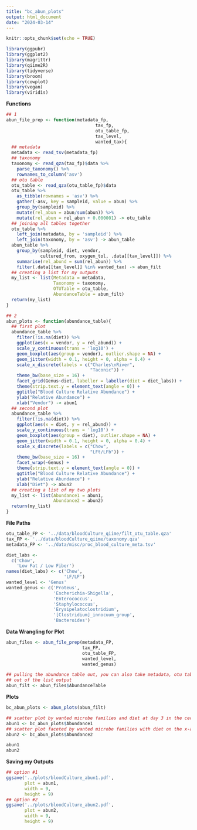 ```yaml
---
title: "bc_abun_plots"
output: html_document
date: "2024-03-14"
---
```


```r
knitr::opts_chunk$set(echo = TRUE)
```

```r
library(ggpubr)
library(ggplot2)
library(magrittr)
library(qiime2R)
library(tidyverse)
library(broom)
library(cowplot)
library(vegan)
library(viridis)
```

**Functions**
```r
## 1
abun_file_prep <- function(metadata_fp,
                                  tax_fp,
                                  otu_table_fp,
                                  tax_level,
                                  wanted_tax){
  ## metadata
  metadata <- read_tsv(metadata_fp)
  ## taxonomy
  taxonomy <- read_qza(tax_fp)$data %>% 
    parse_taxonomy() %>% 
    rownames_to_column('asv')
  ## otu table 
  otu_table <- read_qza(otu_table_fp)$data
  otu_table %>% 
    as_tibble(rownames = 'asv') %>% 
    gather(-asv, key = sampleid, value = abun) %>% 
    group_by(sampleid) %>% 
    mutate(rel_abun = abun/sum(abun)) %>% 
    mutate(rel_abun = rel_abun + 0.000001) -> otu_table
  ## joining all tables together 
  otu_table %>% 
    left_join(metadata, by = 'sampleid') %>% 
    left_join(taxonomy, by = 'asv') -> abun_table
  abun_table %>% 
    group_by(sampleid, diet, vendor,
             cultured_from, oxygen_tol, .data[[tax_level]]) %>% 
    summarise(rel_abund = sum(rel_abun)) %>% 
    filter(.data[[tax_level]] %in% wanted_tax) -> abun_filt
  ## creating a list for my outputs
  my_list <- list(Metadata = metadata,
                  Taxonomy = taxonomy,
                  OTUTable = otu_table,
                  AbundanceTable = abun_filt)
  return(my_list)
}

## 2 
abun_plots <- function(abundance_table){
  ## first plot
  abundance_table %>%
    filter(!is.na(diet)) %>% 
    ggplot(aes(x = vendor, y = rel_abund)) +
    scale_y_continuous(trans = 'log10') +
    geom_boxplot(aes(group = vendor), outlier.shape = NA) +
    geom_jitter(width = 0.1, height = 0, alpha = 0.4) +
    scale_x_discrete(labels = c("Charles\nRiver",
                                "Taconic")) +
    theme_bw(base_size = 16) +
    facet_grid(Genus~diet, labeller = labeller(diet = diet_labs)) +
    theme(strip.text.y = element_text(angle = 0)) +
    ggtitle("Blood Culture Relative Abundance") +
    ylab("Relative Abundance") +
    xlab("Vendor") -> abun1
  ## second plot
  abundance_table %>%
    filter(!is.na(diet)) %>% 
    ggplot(aes(x = diet, y = rel_abund)) +
    scale_y_continuous(trans = 'log10') +
    geom_boxplot(aes(group = diet), outlier.shape = NA) +
    geom_jitter(width = 0.1, height = 0, alpha = 0.4) +
    scale_x_discrete(labels = c("Chow",
                                "LFt/LFb")) +
    theme_bw(base_size = 16) +
    facet_wrap(~Genus) +
    theme(strip.text.y = element_text(angle = 0)) +
    ggtitle("Blood Culture Relative Abundance") +
    ylab("Relative Abundance") +
    xlab("Diet") -> abun2
  ## creating a list of my two plots
  my_list <- list(Abundance1 = abun1,
                  Abundance2 = abun2)
  return(my_list)
}
```

**File Paths**
```r
otu_table_FP <- '../data/bloodCulture_qiime/filt_otu_table.qza'
tax_FP <- '../data/bloodCulture_qiime/taxonomy.qza'
metadata_FP <- '../data/misc/proc_blood_culture_meta.tsv'

diet_labs <- 
  c('Chow',
    'Low Fat / Low Fiber')
names(diet_labs) <- c('Chow',
                      'LF/LF')
wanted_level <- 'Genus'
wanted_genus <- c('Proteus', 
                  'Escherichia-Shigella',
                  'Enterococcus',
                  'Staphylococcus',
                  'Erysipelatoclostridium',
                  '[Clostridium]_innocuum_group',
                  'Bacteroides')
```

**Data Wrangling for Plot**
```r
abun_files <- abun_file_prep(metadata_FP,
                             tax_FP,
                             otu_table_FP,
                             wanted_level,
                             wanted_genus)

## pulling the abundance table out, you can also take metadata, otu table, and taxonomic info
## out of the list output 
abun_filt <- abun_files$AbundanceTable
```

**Plots**
```r
bc_abun_plots <- abun_plots(abun_filt)

## scatter plot by wanted microbe families and diet at day 3 in the cecum 
abun1 <- bc_abun_plots$Abundance1
## scatter plot faceted by wanted microbe families with diet on the x-axis for visual comparisons by diet 
abun2 <- bc_abun_plots$Abundance2

abun1
abun2
```

**Saving my Outputs**
```r
## option #1
ggsave('../plots/bloodCulture_abun1.pdf',
       plot = abun1, 
       width = 9, 
       height = 9)
## option #2
ggsave('../plots/bloodCulture_abun2.pdf',
       plot = abun2, 
       width = 9, 
       height = 9)
```